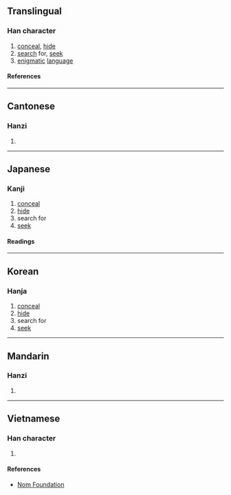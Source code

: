 {{character info/new}}
==Translingual==

===Han character===
{{Han char|rn=53|rad=广|as=10|sn=13|four=00247|canj=IHXE|ids=⿸广叟}}

# [[conceal]], [[hide]]
# [[search]] for, [[seek]]
# [[enigmatic]] [[language]]

====References====
{{Han ref|kx=0349.140|dkj=09438|dj=0660.020|hdz=20895.050|uh=5ECB}}

----

==Cantonese==

===Hanzi===
{{yue-hanzi|jyut=[[sau1]]|y=sau1}}

# {{rfdef|yue|sort=广10}}

----

==Japanese==

===Kanji===
{{ja-kanji|grade=|rs=广10}}

# [[conceal]]
# [[hide]]
# search for
# [[seek]]

====Readings====
{{ja-readings
|on=しゅう, しゅ, そう, す
|kun=かくす
}}

----

==Korean==

===Hanja===
{{ko-hanja|수}}

# [[conceal]]
# [[hide]]
# search for
# [[seek]]

----

==Mandarin==

===Hanzi===
{{cmn-hanzi|pin=[[sōu]] ([[sou1]])|wg=sou<sup>1</sup>}}

# {{rfdef|cmn|sort=广10}}

----

==Vietnamese==

===Han character===
{{vi-readings|rs=广10|reading=sưu}}

# {{rfdef|vi|sort=广10}}

====References====
* [http://nomfoundation.org/common/nom_details.php?codepoint=5ecb Nom Foundation]
